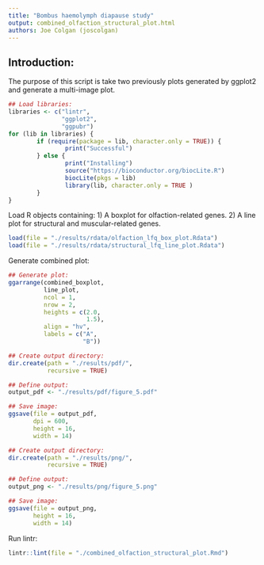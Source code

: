 ```yaml
---
title: "Bombus haemolymph diapause study"
output: combined_olfaction_structural_plot.html
authors: Joe Colgan (joscolgan)
---
```


## Introduction:
The purpose of this script is take two previously plots generated by ggplot2 and generate a multi-image plot. 

```r
## Load libraries:
libraries <- c("lintr",
               "ggplot2",
               "ggpubr")
for (lib in libraries) {
        if (require(package = lib, character.only = TRUE)) {
                print("Successful")
        } else {
                print("Installing")
                source("https://bioconductor.org/biocLite.R")
                biocLite(pkgs = lib)
                library(lib, character.only = TRUE )
        }
}
```

Load R objects containing:
1) A boxplot for olfaction-related genes.
2) A line plot for structural and muscular-related genes.

```r
load(file = "./results/rdata/olfaction_lfq_box_plot.Rdata")
load(file = "./results/rdata/structural_lfq_line_plot.Rdata")
```

Generate combined plot:

```r
## Generate plot:
ggarrange(combined_boxplot,
          line_plot,
          ncol = 1,
          nrow = 2,
          heights = c(2.0,
                      1.5),
          align = "hv",
          labels = c("A",
                     "B"))

## Create output directory:
dir.create(path = "./results/pdf/",
           recursive = TRUE)

## Define output:
output_pdf <- "./results/pdf/figure_5.pdf"

## Save image:
ggsave(file = output_pdf,
       dpi = 600,
       height = 16,
       width = 14)

## Create output directory:
dir.create(path = "./results/png/",
           recursive = TRUE)

## Define output:
output_png <- "./results/png/figure_5.png"

## Save image:
ggsave(file = output_png,
       height = 16,
       width = 14)
```

Run lintr:

```r
lintr::lint(file = "./combined_olfaction_structural_plot.Rmd")
```
